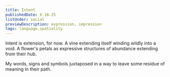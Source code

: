 ```yaml
---
title: Intent
publishedDate: 6-16-25
listUnder: social
previewDescription: expression, impression
tags: language,spatiality
---
```


Intent is extension, for now.
A vine extending itself winding wildly into a void.
A flower's petals as expressive structures of abundance extending from their hub.

My words, signs and symbols juxtaposed in a way to leave some residue of meaning in their path.



